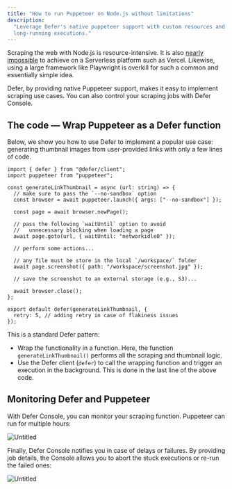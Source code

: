 ```yaml
---
title: "How to run Puppeteer on Node.js without limitations"
description:
  "Leverage Defer's native puppeteer support with custom resources and
  long-running executions."
---
```


Scraping the web with Node.js is resource-intensive. It is also
[nearly impossible](https://gist.github.com/kettanaito/56861aff96e6debc575d522dd03e5725)
to achieve on a Serverless platform such as Vercel. Likewise, using a large
framework like Playwright is overkill for such a common and essentially simple
idea.

Defer, by providing native Puppeteer support, makes it easy to implement
scraping use cases. You can also control your scraping jobs with Defer Console.

## The code — Wrap Puppeteer as a Defer function

Below, we show you how to use Defer to implement a popular use case: generating
thumbnail images from user-provided links with only a few lines of code.

```tsx src/defer/generateLinkThumbnail.ts
import { defer } from "@defer/client";
import puppeteer from "puppeteer";

const generateLinkThumbnail = async (url: string) => {
  // make sure to pass the `--no-sandbox` option
  const browser = await puppeteer.launch({ args: ["--no-sandbox"] });

  const page = await browser.newPage();

  // pass the following `waitUntil` option to avoid
  //   unnecessary blocking when loading a page
  await page.goto(url, { waitUntil: "networkidle0" });

  // perform some actions...

  // any file must be store in the local `/workspace/` folder
  await page.screenshot({ path: "/workspace/screenshot.jpg" });

  // save the screenshot to an external storage (e.g., S3)...

  await browser.close();
};

export default defer(generateLinkThumbnail, {
  retry: 5, // adding retry in case of flakiness issues
});
```

This is a standard Defer pattern:

- Wrap the functionality in a function. Here, the function
  `generateLinkThumbnail()` performs all the scraping and thumbnail logic.
- Use the Defer client (`defer`) to call the wrapping function and trigger an
  execution in the background. This is done in the last line of the above code.

## Monitoring Defer and Puppeteer

With Defer Console, you can monitor your scraping function. Puppeteer can run
for multiple hours:

![Untitled](/images/guides/puppeteer-js-node/long-executions.png)

Finally, Defer Console notifies you in case of delays or failures. By providing
job details, the Console allows you to abort the stuck executions or re-run the
failed ones:

![Untitled](/images/guides/puppeteer-js-node/console.png)
